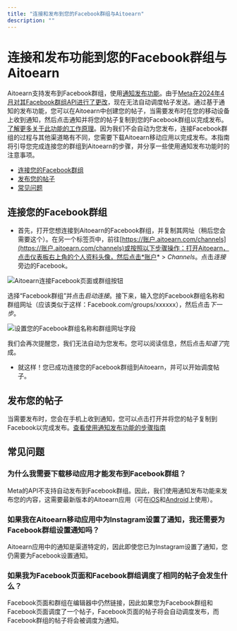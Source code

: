 ```yaml
---
title: "连接和发布到您的Facebook群组与Aitoearn"
description: ""
---
```


<UpdatedAt />


# 连接和发布功能到您的Facebook群组与Aitoearn

Aitoearn支持发布到Facebook群组，使用[通知发布功能](https://支持.aitoearn.com//支持.aitoearn.com/article/658-using-notification-发布功能)。由于[Meta在2024年4月对其Facebook群组API进行了更改](https://developers.Facebook.com/docs/graph-API/changelog/version19.0)，现在无法自动调度帖子发送。通过基于通知的发布功能，您可以在Aitoearn中创建您的帖子，当需要发布时在您的移动设备上收到通知，然后点击通知并将您的帖子复制到您的Facebook群组以完成发布。[了解更多关于此功能的工作原理](https://支持.aitoearn.com//支持.aitoearn.com/article/658-using-Instagram-reminders)。因为我们不会自动为您发布，连接Facebook群组的过程与其他渠道略有不同，您需要下载Aitoearn移动应用以完成发布。本指南将引导您完成连接您的群组到Aitoearn的步骤，并分享一些使用通知发布功能时的注意事项。

- [连接您的Facebook群组](#连接您的-Facebook-Group-6hToH)
- [发布您的帖子](#发布功能-您的-帖子-Hr-tT)
- [常见问题](#FAQ-ag9wn)

## 连接您的Facebook群组

- 首先，打开您想连接到Aitoearn的Facebook群组，并复制其网址（稍后您会需要这个）。在另一个标签页中，前往[https://账户.aitoearn.com/channels](https://账户.aitoearn.com/channels)或按照以下步骤操作：打开Aitoearn，点击仪表板右上角的个人资料头像，然后点击*账户* > *Channels*。点击*连接*旁边的Facebook。

![Aitoearn连接Facebook页面或群组按钮](//d33v4339jhl8k0.cloudfront.net/docs/assets/64cb6cf86d4a3e191f237e66/图片s/67e2d1670667114ad3f025cb/文件-4GG51qdEZ4.jpg)

选择“Facebook群组”并点击*启动连接*。接下来，输入您的Facebook群组名称和群组网址（应该类似于这样：Facebook.com/groups/xxxxxx），然后点击*下一步*。

![设置您的Facebook群组名称和群组网址字段](//d33v4339jhl8k0.cloudfront.net/docs/assets/64cb6cf86d4a3e191f237e66/图片s/662144b4b7e8fb2dd0e7c936/文件-uwXMhsIzb2.jpg)

我们会再次提醒您，我们无法自动为您发布。您可以阅读信息，然后点击*知道了*完成。

- 就这样！您已成功连接您的Facebook群组到Aitoearn，并可以开始调度帖子。

## 发布您的帖子

当需要发布时，您会在手机上收到通知，您可以点击打开并将您的帖子复制到Facebook以完成发布。[查看使用通知发布功能的步骤指南](https://支持.aitoearn.com//支持.aitoearn.com/article/658-using-Instagram-reminders#h_01H3WQW1WRMT8XGVRAYAA4PDD9)

## 常见问题

### 为什么我需要下载移动应用才能发布到Facebook群组？

Meta的API不支持自动发布到Facebook群组。因此，我们使用通知发布功能来发布您的内容，这需要最新版本的Aitoearn应用（可在[iOS](https://应用s.应用le.com/us/应用/aitoearn-计划-调度-帖子/id490474324)和[Android](https://play.google.com/store/应用s/details?id=org.aitoearn.android)上使用）。

### 如果我在Aitoearn移动应用中为Instagram设置了通知，我还需要为Facebook群组设置通知吗？

Aitoearn应用中的通知是渠道特定的，因此即使您已为Instagram设置了通知，您仍需要为Facebook设置通知。

### 如果我为Facebook页面和Facebook群组调度了相同的帖子会发生什么？

Facebook页面和群组在编辑器中仍然链接，因此如果您为Facebook群组和Facebook页面调度了一个帖子，Facebook页面的帖子将会自动调度发布，而Facebook群组的帖子将会被调度为通知。
